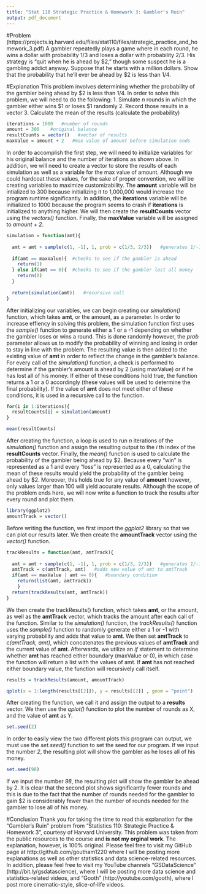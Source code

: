 ```yaml
---
title: "Stat 110 Strategic Practice & Homework 3: Gambler's Ruin"
output: pdf_document
---
```


#Problem (https://projects.iq.harvard.edu/files/stat110/files/strategic_practice_and_homework_3.pdf)
 A gambler repeatedly plays a game where in each round, he wins a dollar with
 probability 1/3 and loses a dollar with probability 2/3. His strategy is "quit
 when he is ahead by $2," though some suspect he is a gambling addict anyway.
 Suppose that he starts with a million dollars. Show that the probability that
 he'll ever be ahead by $2 is less than 1/4.

#Explanation
 This problem involves determining whether the probability of the gambler being ahead by $2 is less than 1/4. In order to solve this problem, we will need to do the following:
  1.  Simulate _n_ rounds in which the gambler either wins $1 or loses $1 randomly
  2.  Record those results in a vector
  3.  Calculate the mean of the results (calculate the probability)
 
```r
iterations = 1000   #number of rounds
amount = 300    #original balance
resultCounts = vector()   #vector of results
maxValue = amount + 2   #max value of amount before simulation ends
```

In order to accomplish the first step, we will need to initialize variables for his original balance and the number of iterations as shown above. In addition, we will need to create a vector to store the results of each simulation as well as a variable for the max value of amount. Although we could hardcoat these values, for the sake of proper convention, we will be creating variables to maximize customizability. The **amount** variable will be intialized to 300 because initializing it to 1,000,000 would increase the program runtime significantly. In addition, the **iterations** variable will be initialized to 1000 because the program seems to crash if **iterations** is initialized to anything higher. We will then create the **resultCounts** vector using the _vectors()_ function. Finally, the **maxValue** variable will be assigned to _amount + 2_.    

```r
simulation = function(amt){
  
  amt = amt + sample(c(1, -1), 1, prob = c(1/3, 2/3))   #generates 1/-1 and adds to amt
  
  if(amt == maxValue){  #checks to see if the gambler is ahead
    return(1)
  } else if(amt == 0){  #checks to see if the gambler lost all money
    return(0)
  }
  
  return(simulation(amt))   #recursive call
}
```

After initializing our variables, we can begin creating our _simulation()_ function, which takes **amt**, or the amount, as a parameter. In order to increase effiency in solving this problem, the simulation function first uses the _sample()_ function to generate either a 1 or a -1 depending on whether the gambler loses or wins a round. This is done randomly however, the _prob_ parameter allows us to modify the probability of winning and losing in order to stay in line with the problem. The resulting value is then added to the existing value of **amt** in order to reflect the change in the gambler's balance.  For every call of the _simulation()_ function, a check is performed to determine if the gambler's amount is ahead by 2 (using maxValue) or if he has lost all of his money. If either of these conditions hold true, the function returns a 1 or a 0 accordingly (these values will be used to determine the final probability). If the value of **amt** does not meet either of these conditions, it is used in a recursive call to the function.

```r
for(i in 1:iterations){
  resultCounts[i] = simulation(amount)
}

mean(resultCounts)
```

After creating the function, a loop is used to run _n_ iterations of the _simulation()_ function and assign the resulting output to the _i_ th index of the **resultCounts** vector. Finally, the _mean()_ function is used to calculate the probability of the gambler being ahead by \$2. Because every "win" is represented as a 1 and every "loss" is represented as a 0, calculating the mean of these results would yield the probability of the gambler being ahead by \$2. Moreover, this holds true for any value of **amount** however, only values larger than 100 will yield accurate results. Although the scope of the problem ends here, we will now write a function to track the results after every round and plot them.

```r
library(ggplot2)
amountTrack = vector()
```

Before writing the function, we first import the _ggplot2_ library so that we can plot our results later. We then create the **amountTrack** vector using the _vector()_ function.  

```r
trackResults = function(amt, amtTrack){
  
  amt = amt + sample(c(1, -1), 1, prob = c(1/3, 2/3))   #generates 1/-1 and adds to amt
  amtTrack = c(amtTrack, amt)   #adds new value of amt to amtTrack
  if(amt == maxValue | amt == 0){   #boundary condition
    return(list(amt, amtTrack))
    } 
  return(trackResults(amt, amtTrack))
}
```

We then create the trackResults() function, which takes **amt**, or the amount, as well as the **amtTrack** vector, which tracks the amount after each call of the function. Similar to the _simulation()_ function, the _trackResults()_ function uses the _sample()_ function to randomly generate either a 1 or -1 with varying probability and adds that value to **amt**. We then set **amtTrack** to _c(amtTrack, amt)_, which concatenates the previous values of **amtTrack** and the current value of **amt**. Afterwards, we utilize an _if_ statement to determine whether **amt** has reached either boundary (maxValue or 0), in which case the function will return a list with the values of amt. If **amt** has not reached either boundary value, the function will recursively call itself.   

```r
results = trackResults(amount, amountTrack)

qplot(x = 1:length(results[[2]]), y = results[[2]] , geom = "point")

```

After creating the function, we call it and assign the output to a **results** vector. We then use the _qplot()_ function to plot the number of rounds as X, and the value of **amt** as Y. 

```r
set.seed(2)
```

In order to easily view the two different plots this program can output, we must use the _set.seed()_ function to set the seed for our program. If we input the number _2_, the resulting plot will show the gambler as he loses all of his money.

```r
set.seed(98)
```

If we input the number _98_, the resulting plot will show the gambler be ahead by 2. It is clear that the second plot shows significantly fewer rounds and this is due to the fact that the number of rounds needed for the gambler to gain \$2 is considerably fewer than the number of rounds needed for the gambler to lose all of his money.

#Conclusion
Thank you for taking the time to read this explanation for the "Gambler's Ruin" problem from "Statistics 110: Strategic Practice & Homework 3", courtesy of Harvard University. This problem was taken from the public resources to the course and **is not my orginal work**. The explanation, however, is 100% original. Please feel free to visit my GitHub page at http://github.com/goutham1220 where I will be posting more explanations as well as other statistics and data science-related resources. In addition, please feel free to visit my YouTube channels "GSDataScience" (http://bit.ly/gsdatascience), where I will be posting more data science and statistics-related videos, and "Gooth" (http://youtube.com/gooth), where I post more cinematic-style, slice-of-life videos.    

